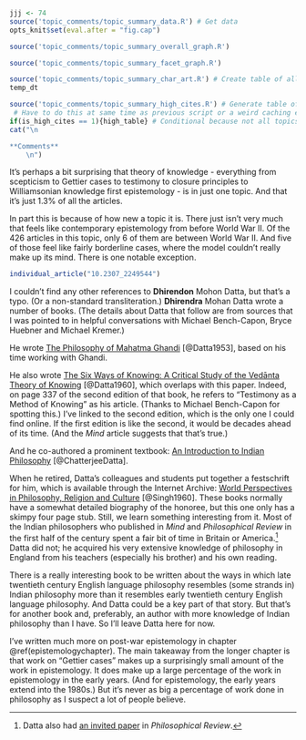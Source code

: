 ```r
jjj <- 74
source('topic_comments/topic_summary_data.R') # Get data
opts_knit$set(eval.after = "fig.cap")
```

```r
source('topic_comments/topic_summary_overall_graph.R')
```

```r
source('topic_comments/topic_summary_facet_graph.R')
```

```r
source('topic_comments/topic_summary_char_art.R') # Create table of all articles in topic
temp_dt
```

```r
source('topic_comments/topic_summary_high_cites.R') # Generate table of highly cited articles. 
 # Have to do this at same time as previous script or a weird caching error occurs.
if(is_high_cites == 1){high_table} # Conditional because not all topics have high cites
cat("\n

**Comments**
	\n")
```

It's perhaps a bit surprising that theory of knowledge - everything from scepticism to Gettier cases to testimony to closure principles to Williamsonian knowledge first epistemology - is in just one topic. And that it's just 1.3% of all the articles.

In part this is because of how new a topic it is. There just isn't very much that feels like contemporary epistemology from before World War II. Of the 426 articles in this topic, only 6 of them are between World War II. And five of those feel like fairly borderline cases, where the model couldn't really make up its mind. There is one notable exception.

```r
individual_article("10.2307_2249544")
```

I couldn't find any other references to **Dhirendon** Mohon Datta, but that's a typo. (Or a non-standard transliteration.) **Dhirendra** Mohan Datta wrote a number of books. (The details about Datta that follow are from sources that I was pointed to in helpful conversations with Michael Bench-Capon, Bryce Huebner and Michael Kremer.)

He wrote [The Philosophy of Mahatma Ghandi](https://www.amazon.com/Philosophy-Mahatma-Gandhi-Dhirendra-Mohan/dp/0299010147) [@Datta1953], based on his time working with Ghandi. 

He also wrote [The Six Ways of Knowing: A Critical Study of the Vedānta Theory of Knowing](https://archive.org/details/TheSixWaysOfKnowing1960D.M.Datta/mode/2up) [@Datta1960], which overlaps with this paper. Indeed, on page 337 of the second edition of that book, he refers to "Testimony as a Method of Knowing" as his article. (Thanks to Michael Bench-Capon for spotting this.) I've linked to the second edition, which is the only one I could find online. If the first edition is like the second, it would be decades ahead of its time. (And the _Mind_ article suggests that that's true.)

And he co-authored a prominent textbook: [An Introduction to Indian Philosophy](https://www.amazon.com/dp/B01C2IHREY/ref=dp-kindle-redirect) [@ChatterjeeDatta].

When he retired, Datta's colleagues and students put together a festschrift for him, which is available through the Internet Archive: [World Perspectives in Philosophy, Religion and Culture](https://archive.org/details/in.ernet.dli.2015.126145/page/n7/mode/2up) [@Singh1960]. These books normally have a somewhat detailed biography of the honoree, but this one only has a skimpy four page stub. Still, we learn something interesting from it. Most of the Indian philosophers who published in _Mind_ and _Philosophical Review_ in the first half of the century spent a fair bit of time in Britain or America.^[Datta also had [an invited paper](https://www.jstor.org/stable/2181796?seq=1#metadata_info_tab_contents) in _Philosophical Review_.] Datta did not; he acquired his very extensive knowledge of philosophy in England from his teachers (especially his brother) and his own reading.

There is a really interesting book to be written about the ways in which late twentieth century English language philosophy resembles (some strands in) Indian philosophy more than it resembles early twentieth century English language philosophy. And Datta could be a key part of that story. But that's for another book and, preferably, an author with more knowledge of Indian philosophy than I have. So I'll leave Datta here for now.

I've written much more on post-war epistemology in chapter \@ref(epistemologychapter). The main takeaway from the longer chapter is that work on "Gettier cases" makes up a surprisingly small amount of the work in epistemology. It does make up a large percentage of the work in epistemology in the early years. (And for epistemology, the early years extend into the 1980s.) But it's never as big a percentage of work done in philosophy as I suspect a lot of people believe.